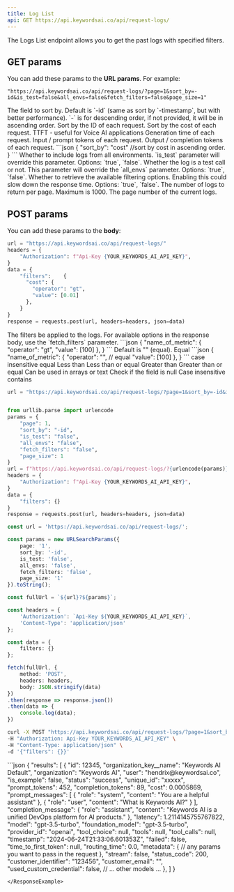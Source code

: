 ```yaml
---
title: Log List
api: GET https://api.keywordsai.co/api/request-logs/
---
```


The Logs List endpoint allows you to get the past logs with specified filters.


## GET params
You can add these params to the **URL params**.
For example:
```
"https://api.keywordsai.co/api/request-logs/?page=1&sort_by=-id&is_test=false&all_envs=false&fetch_filters=false&page_size=1"
```

<ParamField path="sort_by" type="string" required>
  The field to sort by. Default is `-id` (same as sort by `-timestamp`, but with better performance).
  `-` is for descending order, if not provided, it will be in ascending order.
  <AccordionGroup>
    <Accordion title="Properties">
        <ResponseField name="id" type="string">
            Sort by the ID of each request.
        </ResponseField>
        <ResponseField name="cost" type="string">
            Sort by the cost of each request.
        </ResponseField>
        <ResponseField name="time_to_first_token" type="string">
           TTFT - useful for Voice AI applications
        </ResponseField>
        <ResponseField name="latency" type="string">
          Generation time of each request.
        </ResponseField>
        <ResponseField name="prompt_tokens" type="string">
          Input / prompt tokens of each request.
        </ResponseField>
        <ResponseField name="completion_tokens" type="string">
          Output / completion tokens of each request.
        </ResponseField>
        <ResponseField name="all_tokens" type="string">
        </ResponseField>
    </Accordion>
    <Accordion title="Example">
    ```json
    {
      "sort_by": "cost" //sort by cost in ascending order.
    }
    ```
    </Accordion>
</AccordionGroup>
</ParamField>
<ParamField path="all_envs" type="string" default="false">
  Whether to include logs from all environments. `is_test` parameter will override this parameter.
  Options: `true`, `false`.
</ParamField>

<ParamField path="is_test" type="string" default="false">
  Whether the log is a test call or not. This parameter will override the `all_envs` parameter.
  Options: `true`, `false`.
</ParamField>

<ParamField path="fetch_filters" type="string" default="false">
  Whether to retrieve the available filtering options. Enabling this could slow down the response time.
  Options: `true`, `false`.
</ParamField>

<ParamField path="page_size" type="number" default={100}>
  The number of logs to return per page. Maximum is 1000.
</ParamField>

<ParamField path="page" type="number" default={1}>
  The page number of the current logs.
</ParamField>

## POST params
You can add these params to the **body**:
```python
url = "https://api.keywordsai.co/api/request-logs/"
headers = {
    "Authorization": f"Api-Key {YOUR_KEYWORDS_AI_API_KEY}",
}
data = {
    "filters":    {
      "cost": {
        "operator": "gt",
        "value": [0.01]
      },
    }
}
response = requests.post(url, headers=headers, json=data)
```

<ParamField path="filters" type="object" default={{}}>
  The filters be applied to the logs. For available options in the response body, use the `fetch_filters` parameter.
<Accordion title="Example">
  ```json
    {
      "name_of_metric": {
        "operator": "gt",
        "value": [100]
      },
    }
    ```
  </Accordion>
</ParamField>

<ParamField path="operator" type="string" required>
  Default is "" (equal).
  <Accordion title="Properties">
        <ResponseField name=" " type="string">
            Equal
            <Accordion title="Example">
            ```json
            {
              "name_of_metric": {
                "operator": "", // equal
                "value": [100]
              },
            }
            ```
            </Accordion>
        </ResponseField>
        <ResponseField name="iexact" type="string">
            case insensitive equal
        </ResponseField>
        <ResponseField name="lt" type="string">
           Less than
        </ResponseField>
        <ResponseField name="lte" type="string">
           Less than or equal
        </ResponseField>
        <ResponseField name="gt" type="string">
          Greater than
        </ResponseField>
        <ResponseField name="gte" type="string">
          Greater than or equal
        </ResponseField>
        <ResponseField name="contains" type="string">
        </ResponseField>
        <ResponseField name="endswith" type="string">
        </ResponseField>
        <ResponseField name="in" type="string">
          Can be used in arrays or text
        </ResponseField>
        <ResponseField name="isnull" type="string">
          Check if the field is null
        </ResponseField>
        <ResponseField name="icontains" type="string">
          Case insensitive contains
        </ResponseField>
        <ResponseField name="not" type="string">
        </ResponseField>
    </Accordion>

</ParamField>

<RequestExample>

```python Python
url = "https://api.keywordsai.co/api/request-logs/?page=1&sort_by=-id&is_test=false&all_envs=false&fetch_filters=false&page_size=1"


from urllib.parse import urlencode
params = {
    "page": 1,
    "sort_by": "-id",
    "is_test": "false",
    "all_envs": "false",
    "fetch_filters": "false",
    "page_size": 1
}
url = f"https://api.keywordsai.co/api/request-logs/?{urlencode(params)}"
headers = {
    "Authorization": f"Api-Key {YOUR_KEYWORDS_AI_API_KEY}",
}
data = {
    "filters": {}
}
response = requests.post(url, headers=headers, json=data)
```
```typescript TypeScript
const url = 'https://api.keywordsai.co/api/request-logs/';

const params = new URLSearchParams({
    page: '1',
    sort_by: '-id',
    is_test: 'false',
    all_envs: 'false',
    fetch_filters: 'false',
    page_size: '1'
}).toString();

const fullUrl = `${url}?${params}`;

const headers = {
    'Authorization': `Api-Key ${YOUR_KEYWORDS_AI_API_KEY}`,
    'Content-Type': 'application/json'
};

const data = {
    filters: {}
};

fetch(fullUrl, {
    method: 'POST',
    headers: headers,
    body: JSON.stringify(data)
})
.then(response => response.json())
.then(data => {
    console.log(data);
})
```
```bash cURL
curl -X POST "https://api.keywordsai.co/api/request-logs/?page=1&sort_by=-id&is_test=false&all_envs=false&fetch_filters=false&page_size=1" \
-H "Authorization: Api-Key YOUR_KEYWORDS_AI_API_KEY" \
-H "Content-Type: application/json" \
-d '{"filters": {}}'

```
</RequestExample>
<ResponseExample>
```json
{
    "results": [
       {
        "id": 12345,
        "organization_key__name": "Keywords AI Default",
        "organization": "Keywords AI",
        "user": "hendrix@keywordsai.co",
        "is_example": false,
        "status": "success",
        "unique_id": "xxxxx",
        "prompt_tokens": 452,
        "completion_tokens": 89,
        "cost": 0.0005869,
        "prompt_messages": [
                {
                    "role": "system",
                    "content": "You are a helpful assistant"
                },
                {
                    "role": "user",
                    "content": "What is Keywords AI?"
                }
        ],
        "completion_message": {
                "role": "assistant",
                "content": "Keywords AI is a unified DevOps platform for AI products."
        },
        "latency": 1.2114145755767822,
        "model": "gpt-3.5-turbo",
        "foundation_model": "gpt-3.5-turbo",
        "provider_id": "openai",
        "tool_choice": null,
        "tools": null,
        "tool_calls": null,
        "timestamp": "2024-06-24T21:33:06.601353Z",
        "failed": false,
        "time_to_first_token": null,
        "routing_time": 0.0,
        "metadata": {
            // any params you want to pass in the request
            },
        "stream": false,
        "status_code": 200,
        "customer_identifier": "123456",
        "customer_email": "",
        "used_custom_credential": false,
       // ... other models ... 
       },
    ]
}

```
</ResponseExample>